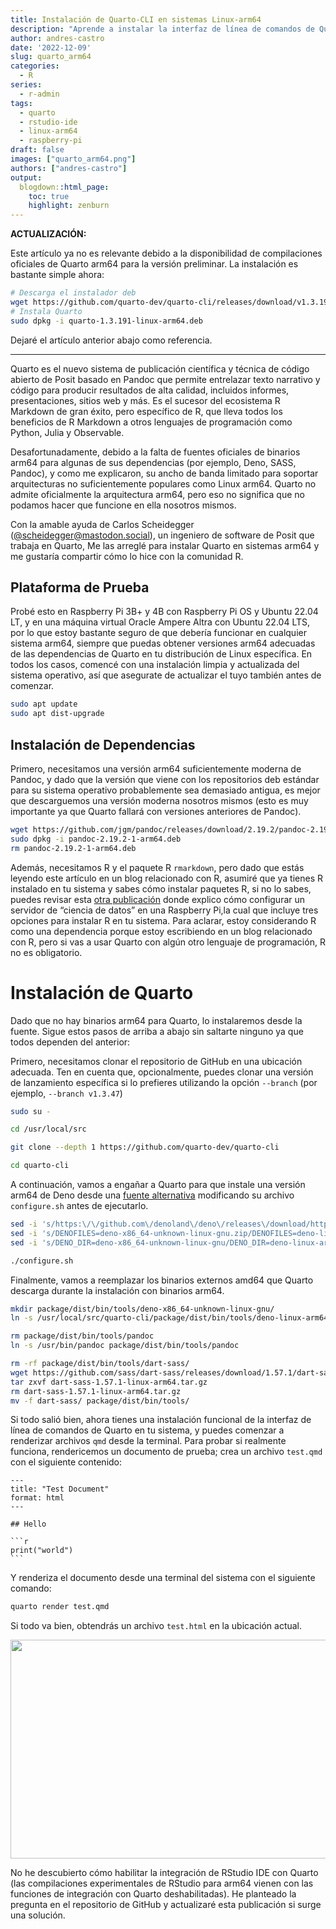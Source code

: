 ```yaml
---
title: Instalación de Quarto-CLI en sistemas Linux-arm64
description: "Aprende a instalar la interfaz de línea de comandos de Quarto en sistemas Linux-arm64, como las populares Raspberry Pi y las máquinas virtuales con procesadores Ampere Altra."
author: andres-castro
date: '2022-12-09'
slug: quarto_arm64
categories:
  - R
series: 
  - r-admin
tags:
  - quarto
  - rstudio-ide
  - linux-arm64
  - raspberry-pi
draft: false
images: ["quarto_arm64.png"]
authors: ["andres-castro"]
output:
  blogdown::html_page:
    toc: true
    highlight: zenburn
---
```


**ACTUALIZACIÓN:**

Este artículo ya no es relevante debido a la disponibilidad de compilaciones oficiales de Quarto arm64 para la versión preliminar. La instalación es bastante simple ahora:

```bash
# Descarga el instalador deb
wget https://github.com/quarto-dev/quarto-cli/releases/download/v1.3.191/quarto-1.3.191-linux-arm64.deb
# Instala Quarto
sudo dpkg -i quarto-1.3.191-linux-arm64.deb
```

Dejaré el artículo anterior abajo como referencia.

---

Quarto es el nuevo sistema de publicación científica y técnica de código abierto de Posit basado en Pandoc que permite entrelazar texto narrativo y código para producir resultados de alta calidad, incluidos informes, presentaciones, sitios web y más. Es el sucesor del ecosistema R Markdown de gran éxito, pero específico de R, que lleva todos los beneficios de R Markdown a otros lenguajes de programación como Python, Julia y Observable.

Desafortunadamente, debido a la falta de fuentes oficiales de binarios arm64 para algunas de sus dependencias (por ejemplo, Deno, SASS, Pandoc), y como me explicaron, su ancho de banda limitado para soportar arquitecturas no suficientemente populares como Linux arm64. Quarto no admite oficialmente la arquitectura arm64, pero eso no significa que no podamos hacer que funcione en ella nosotros mismos.

Con la amable ayuda de Carlos Scheidegger ([@scheidegger@mastodon.social](https://mastodon.social/@scheidegger)), un ingeniero de software de Posit que trabaja en Quarto, Me las arreglé para instalar Quarto en sistemas arm64 y me gustaría compartir cómo lo hice con la comunidad R.

## Plataforma de Prueba

Probé esto en Raspberry Pi 3B+ y 4B con Raspberry Pi OS y Ubuntu 22.04 LT, y en una máquina virtual Oracle Ampere Altra con Ubuntu 22.04 LTS, por lo que estoy bastante seguro de que debería funcionar en cualquier sistema arm64, siempre que puedas obtener versiones arm64 adecuadas de las dependencias de Quarto en tu distribución de Linux específica. En todos los casos, comencé con una instalación limpia y actualizada del sistema operativo, así que asegurate de actualizar el tuyo también antes de comenzar.

```bash
sudo apt update
sudo apt dist-upgrade
```

## Instalación de Dependencias

Primero, necesitamos una versión arm64 suficientemente moderna de Pandoc, y dado que la versión que viene con los repositorios deb estándar para su sistema operativo probablemente sea demasiado antigua, es mejor que descarguemos una versión moderna nosotros mismos (esto es muy importante ya que Quarto fallará con versiones anteriores de Pandoc).

```bash
wget https://github.com/jgm/pandoc/releases/download/2.19.2/pandoc-2.19.2-1-arm64.deb
sudo dpkg -i pandoc-2.19.2-1-arm64.deb
rm pandoc-2.19.2-1-arm64.deb
```

Además, necesitamos R y el paquete R `rmarkdown`, pero dado que estás leyendo este artículo en un blog relacionado con R, asumiré que ya tienes R instalado en tu sistema y sabes cómo instalar paquetes R, si no lo sabes, puedes revisar esta [otra publicación](/es/2022/09/05/shiny_rstudio_server/#instalar-r) donde explico cómo configurar un servidor de "ciencia de datos" en una Raspberry Pi,la cual que incluye tres opciones para instalar R en tu sistema. Para aclarar, estoy considerando R como una dependencia porque estoy escribiendo en un blog relacionado con R, pero si vas a usar Quarto con algún otro lenguaje de programación, R no es obligatorio.

# Instalación de Quarto

Dado que no hay binarios arm64 para Quarto, lo instalaremos desde la fuente. Sigue estos pasos de arriba a abajo sin saltarte ninguno ya que todos dependen del anterior:

Primero, necesitamos clonar el repositorio de GitHub en una ubicación adecuada. Ten en cuenta que, opcionalmente, puedes clonar una versión de lanzamiento específica si lo prefieres utilizando la opción `--branch` (por ejemplo, `--branch v1.3.47`)

```bash
sudo su -

cd /usr/local/src

git clone --depth 1 https://github.com/quarto-dev/quarto-cli

cd quarto-cli
```

A continuación, vamos a engañar a Quarto para que instale una versión arm64 de Deno desde una [fuente alternativa](https://github.com/LukeChannings/deno-arm64) modificando su archivo `configure.sh` antes de ejecutarlo.

```bash
sed -i 's/https:\/\/github.com\/denoland\/deno\/releases\/download/https:\/\/github.com\/LukeChannings\/deno-arm64\/releases\/download/' configure.sh
sed -i 's/DENOFILES=deno-x86_64-unknown-linux-gnu.zip/DENOFILES=deno-linux-arm64.zip/' package/scripts/common/utils.sh
sed -i 's/DENO_DIR=deno-x86_64-unknown-linux-gnu/DENO_DIR=deno-linux-arm64/' package/scripts/common/utils.sh

./configure.sh
```

Finalmente, vamos a reemplazar los binarios externos amd64 que Quarto descarga durante la instalación con binarios arm64.

```bash
mkdir package/dist/bin/tools/deno-x86_64-unknown-linux-gnu/
ln -s /usr/local/src/quarto-cli/package/dist/bin/tools/deno-linux-arm64/deno package/dist/bin/tools/deno-x86_64-unknown-linux-gnu/deno

rm package/dist/bin/tools/pandoc
ln -s /usr/bin/pandoc package/dist/bin/tools/pandoc

rm -rf package/dist/bin/tools/dart-sass/
wget https://github.com/sass/dart-sass/releases/download/1.57.1/dart-sass-1.57.1-linux-arm64.tar.gz
tar zxvf dart-sass-1.57.1-linux-arm64.tar.gz
rm dart-sass-1.57.1-linux-arm64.tar.gz
mv -f dart-sass/ package/dist/bin/tools/
```

Si todo salió bien, ahora tienes una instalación funcional de la interfaz de línea de comandos de Quarto en tu sistema, y puedes comenzar a renderizar archivos `qmd` desde la terminal. Para probar si realmente funciona, rendericemos un documento de prueba; crea un archivo `test.qmd` con el siguiente contenido:

````verbatim
---
title: "Test Document"
format: html
---

## Hello

```r
print("world")
```
````

Y renderiza el documento desde una terminal del sistema con el siguiente comando:

```bash
quarto render test.qmd
```

Si todo va bien, obtendrás un archivo `test.html` en la ubicación actual.

![](/post/2022-12-09-quarto_arm64.en_files/test_html.jpg){width=700px height=350px}

No he descubierto cómo habilitar la integración de RStudio IDE con Quarto (las compilaciones experimentales de RStudio para arm64 vienen con las funciones de integración con Quarto deshabilitadas). He planteado la pregunta en el repositorio de GitHub y actualizaré esta publicación si surge una solución.
